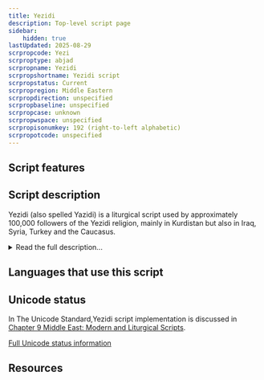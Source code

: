 ```yaml
---
title: Yezidi
description: Top-level script page
sidebar:
    hidden: true
lastUpdated: 2025-08-29
scrpropcode: Yezi
scrproptype: abjad
scrpropname: Yezidi
scrpropshortname: Yezidi script
scrpropstatus: Current
scrpropregion: Middle Eastern
scrpropdirection: unspecified
scrpropbaseline: unspecified
scrpropcase: unknown
scrpropwspace: unspecified
scrpropisonumkey: 192 (right-to-left alphabetic)
scrpropotcode: unspecified
---
```



## Script features

<ScriptInfo />

## Script description

Yezidi (also spelled Yazidi) is a liturgical script used by approximately 100,000 followers of the Yezidi religion, mainly in Kurdistan but also in Iraq, Syria, Turkey and the Caucasus.

<details>
<summary>Read the full description...</summary>Religious documents can be written in Kurdish or in Arabic; the Yezidi script is used for both languages.

Yezidi is an abjad; vowels are generally not written.
</details>

## Languages that use this script

<WsList script='Yezi' wsMax='5' />

## Unicode status

In The Unicode Standard,Yezidi script implementation is discussed in [Chapter 9 Middle East: Modern and Liturgical Scripts](http://www.unicode.org/versions/latest/ch09.pdf).


[Full Unicode status information](/scrlang/unicode/yezi-unicode)

## Resources

<ScriptResources detailSummary='seemore' />

